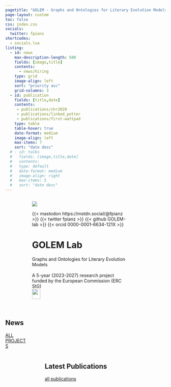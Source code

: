 ```yaml
---
pagetitle: "GOLEM - Graphs and Ontologies for Literary Evolution Models"
page-layout: custom
toc: false
css: index.css
socials:
  twitter: fpianz
shortcodes:
  - socials.lua
listing: 
  - id: news
    max-description-length: 500
    fields: [image,title]
    contents: 
      - news/hiring
    type: grid
    image-align: left
    sort: "priority asc"
    grid-columns: 3
  - id: publication
    fields: [title,date]
    contents: 
     - publications/chr2020
     - publications/linked_potter
     - publications/first-wattpad
    type: table
    table-hover: true
    date-format: medium
    image-align: left
    max-items: 7
    sort: "date desc"
  # - id: talks
  #   fields: [image,title,date]
  #   contents: 
  #   type: default
  #   date-format: medium
  #   image-align: right
  #   max-items: 5
  #   sort: "date desc"
---
```




::: {.vspace}
:::




:::: {.columns}

::: {.column .col-v-center width="15%"}
:::



::: {.column .col-v-center width="70%"}


::: {.portrait}
![](static/img/avatar.png)

:::{.socials}
{{< mastodon https://mstdn.social/@fpianz >}}
{{< twitter fpianz >}}
{{< github GOLEM-lab >}}
{{< orcid 0000-0001-6634-121X >}}
:::

:::

# GOLEM Lab
::: {.termeh-intro}
Graphs and Ontologies for Literary Evolution Models
<br>
<br>
A 5-year (2023-2027) research project funded by the European Commission (ERC StG)
<br>
![](static/img/LOGO_ERC-FLAG_EU_.jpg){width=30%}

:::
:::{.about-link}
[MORE ABOUT THE PROJECT](about/)
:::
:::


::: {.vspace}
:::

::: {.column .col-v-center width="20%"}
:::

::::





::::{.columns}
::: {.home-section}
::: {.column .col-v-center width="15%"}
:::

::: {.column .col-v-center width="70%"}

## News
:::{#news}
:::

:::{.all-link}
[ALL PROJECTS](news/)
:::

:::
:::
::::




::::{.columns}


::: {.column .col-v-center width="15%"}
:::

::: {.column .col-v-center width="70%"}

## Latest Publications
:::{#publication}
:::

::: {.all-link}
[all publications](publications/)
:::

:::
::::


<!-- ::::{.columns} -->
<!-- ::: {.home-section} -->
<!-- ::: {.column .col-v-center width="15%"} -->
<!-- ::: -->

<!-- ::: {.column .col-v-center width="70%"} -->

<!-- ## R packages -->
<!-- <div id="listing-rpckg" class="quarto-listing quarto-listing-container-grid"> -->
<!-- <div class="list grid quarto-listing-cols-3"><div class="g-col-1" data-index="0" data-categories="entropy" data-listing-file-modified-sort="1665686493490" data-listing-reading-time-sort="0.005" data-listing-date-sort="null"> -->
<!-- <a href="/project/seand/#r-package-netropy" class="quarto-grid-link"> -->
<!-- <div class="quarto-grid-item card h-100 card-left"> -->
<!-- <p class="card-img-top"> -->
<!-- <img src="./rpackage/netropy/featured.png" class="thumbnail-image card-img" style="height: 150px;"> -->
<!-- </p> -->
<!-- </div> -->
<!-- </a> -->
<!-- </div><div class="g-col-1" data-index="1" data-categories="entropy" data-listing-file-modified-sort="1665686604701" data-listing-reading-time-sort="0.005" data-listing-date-sort="null"> -->
<!-- <a href="/project/rmm/#r-package-multigraphr" class="quarto-grid-link"> -->
<!-- <div class="quarto-grid-item card h-100 card-left"> -->
<!-- <p class="card-img-top"> -->
<!-- <img src="./rpackage/multigraphr/featured.png" class="thumbnail-image card-img" style="height: 150px;"> -->
<!-- </p> -->
<!-- </div> -->
<!-- </a> -->
<!-- </div></div> -->
<!-- <div class="listing-no-matching d-none"> -->
<!-- No matching items -->
<!-- </div> -->
<!-- </div> -->

<!-- ::: -->
<!-- ::: {.vspace} -->
<!-- ::: -->
<!-- ::: -->
<!-- :::: -->


<!-- ::::{.columns} -->

<!-- ::: {.column .col-v-center width="15%"} -->
<!-- ::: -->

<!-- ::: {.column .col-v-center width="70%"} -->




<!-- ## Recent Talks -->
<!-- :::{#talks} -->
<!-- ::: -->

<!-- ::: {.all-link} -->
<!-- [more talks](talks/) -->
<!-- ::: -->
<!-- ::: -->

<!-- :::: -->

<!-- ::: {.vspace} -->
<!-- ::: -->
